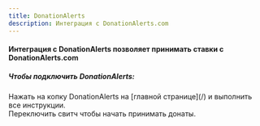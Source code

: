 ```yaml
---
title: DonationAlerts
description: Интеграция с DonationAlerts.com
---
```


#### Интеграция с DonationAlerts позволяет принимать ставки с DonationAlerts.com

##### Чтобы подключить DonationAlerts:

<div className='steps'>
	<div className='step'>
		Нажать на копку DonationAlerts на [главной странице](/) и выполнить все
		инструкции.
	</div>
	<div className='step'>Переключить свитч чтобы начать принимать донаты.</div>
</div>
